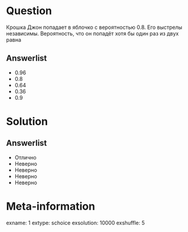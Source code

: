 Question
========
Крошка Джон  попадает в яблочко с вероятностью $0.8$. Его выстрелы независимы. Вероятность, что он попадёт хотя бы один раз из двух равна
 

Answerlist
----------
*  $0.96$
*  $0.8$
*  $0.64$
*  $0.36$
*  $0.9$


Solution
========

Answerlist
----------
*  Отлично
*  Неверно
*  Неверно
*  Неверно
*  Неверно

Meta-information
================
exname: 1
extype: schoice
exsolution: 10000
exshuffle: 5
